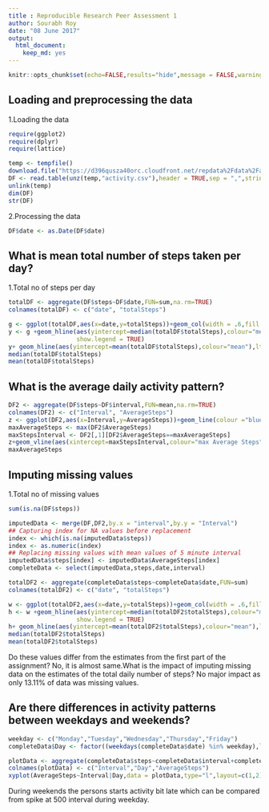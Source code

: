 ```yaml
---
title : Reproducible Research Peer Assessment 1
author: Sourabh Roy
date: "08 June 2017"
output: 
  html_document: 
    keep_md: yes
---
```


```r
knitr::opts_chunk$set(echo=FALSE,results="hide",message = FALSE,warning = FALSE,fig.width = 8,fig.height = 8)
```  
## Loading and preprocessing the data

1.Loading the data

```r
require(ggplot2)
require(dplyr)
require(lattice)
```
```r
temp <- tempfile()
download.file("https://d396qusza40orc.cloudfront.net/repdata%2Fdata%2Factivity.zip",temp,quiet = TRUE)
DF <- read.table(unz(temp,"activity.csv"),header = TRUE,sep = ",",stringsAsFactors = FALSE)
unlink(temp)
dim(DF)
str(DF)
```
2.Processing the data
```r
DF$date <- as.Date(DF$date)
```  

## What is mean total number of steps taken per day?
1.Total no of steps per day
```r
totalDF <- aggregate(DF$steps~DF$date,FUN=sum,na.rm=TRUE)
colnames(totalDF) <- c("date", "totalSteps")
```

```r
g <- ggplot(totalDF,aes(x=date,y=totalSteps))+geom_col(width = .6,fill = "blue")
y <- g +geom_hline(aes(yintercept=median(totalDF$totalSteps),colour="median"),lty=3,lwd=1,
                   show.legend = TRUE)
y+ geom_hline(aes(yintercept=mean(totalDF$totalSteps),colour="mean"),lty=2,lwd=1)+xlab("Date")+ylab("Total Steps")
median(totalDF$totalSteps)
mean(totalDF$totalSteps)
```

## What is the average daily activity pattern?
```r
DF2 <- aggregate(DF$steps~DF$interval,FUN=mean,na.rm=TRUE)
colnames(DF2) <- c("Interval", "AverageSteps")
z <- ggplot(DF2,aes(x=Interval,y=AverageSteps))+geom_line(colour ="blue")
maxAverageSteps <- max(DF2$AverageSteps)
maxStepsInterval <- DF2[,1][DF2$AverageSteps==maxAverageSteps]
z+geom_vline(aes(xintercept=maxStepsInterval,colour="max Average Steps"),lty=2,lwd=1)
maxAverageSteps
```  

## Imputing missing values

1.Total no of missing values  

```r
sum(is.na(DF$steps))
```  
```r
imputedData <- merge(DF,DF2,by.x = "interval",by.y = "Interval")
## Capturing index for NA values before replacement
index <- which(is.na(imputedData$steps))
index <- as.numeric(index)
## Replacing missing values with mean values of 5 minute interval
imputedData$steps[index] <- imputedData$AverageSteps[index]
completeData <- select(imputedData,steps,date,interval)
```  
```r
totalDF2 <- aggregate(completeData$steps~completeData$date,FUN=sum)
colnames(totalDF2) <- c("date", "totalSteps")
```

```r
w <- ggplot(totalDF2,aes(x=date,y=totalSteps))+geom_col(width = .6,fill = "blue")
h <- w +geom_hline(aes(yintercept=median(totalDF2$totalSteps),colour="median"),lty=3,lwd=1,
                   show.legend = TRUE)
h+ geom_hline(aes(yintercept=mean(totalDF2$totalSteps),colour="mean"),lty=2,lwd=1)+xlab("Date")+ylab("Total Steps")
median(totalDF2$totalSteps)
mean(totalDF2$totalSteps)
```  
Do these values differ from the estimates from the first part of the assignment? No, it is almost same.What is the impact of imputing missing data on the estimates of the total daily number of steps? No major impact as only 13.11% of data was missing values.    

## Are there differences in activity patterns between weekdays and weekends?

```r
weekday <- c("Monday","Tuesday","Wednesday","Thursday","Friday")
completeData$Day <- factor((weekdays(completeData$date) %in% weekday),levels = c(TRUE,FALSE),labels = c("weekday","weekend"))
```

```r
plotData <- aggregate(completeData$steps~completeData$interval+completeData$Day,FUN=mean)
colnames(plotData) <- c("Interval","Day","AverageSteps")
xyplot(AverageSteps~Interval|Day,data = plotData,type="l",layout=c(1,2),lwd=2)
```  

During weekends the persons starts activity bit late which can be compared from spike at 500 interval during weekday.
